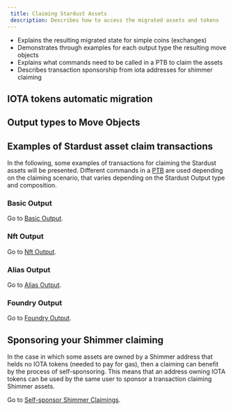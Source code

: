 ```yaml
---
 title: Claiming Stardust Assets
 description: Describes how to access the migrated assets and tokens
---
```


  - Explains the resulting migrated state for simple coins (exchanges)
  - Demonstrates through examples for each output type the resulting move objects
  - Explains what commands need to be called in a PTB to claim the assets
  - Describes transaction sponsorship from iota addresses for shimmer claiming

## IOTA tokens automatic migration 


## Output types to Move Objects


## Examples of Stardust asset claim transactions

In the following, some examples of transactions for claiming the Stardust assets will be presented. Different commands in a [PTB](../../iota-101/transactions/ptb/prog-txn-blocks.mdx) are used depending on the claiming scenario, that varies depending on the Stardust Output type and composition.

### Basic Output

Go to [Basic Output](basic.mdx).

### Nft Output

Go to [Nft Output](nft.mdx).

### Alias Output

Go to [Alias Output](alias.mdx).

### Foundry Output

Go to [Foundry Output](foundry.mdx).


## Sponsoring your Shimmer claiming

In the case in which some assets are owned by a Shimmer address that helds no IOTA tokens (needed to pay for gas), then a claiming can benefit by the process of self-sponsoring. This means that an address owning IOTA tokens can be used by the same user to sponsor a transaction claiming Shimmer assets. 

Go to [Self-sponsor Shimmer Claimings](self-sponsor.mdx).